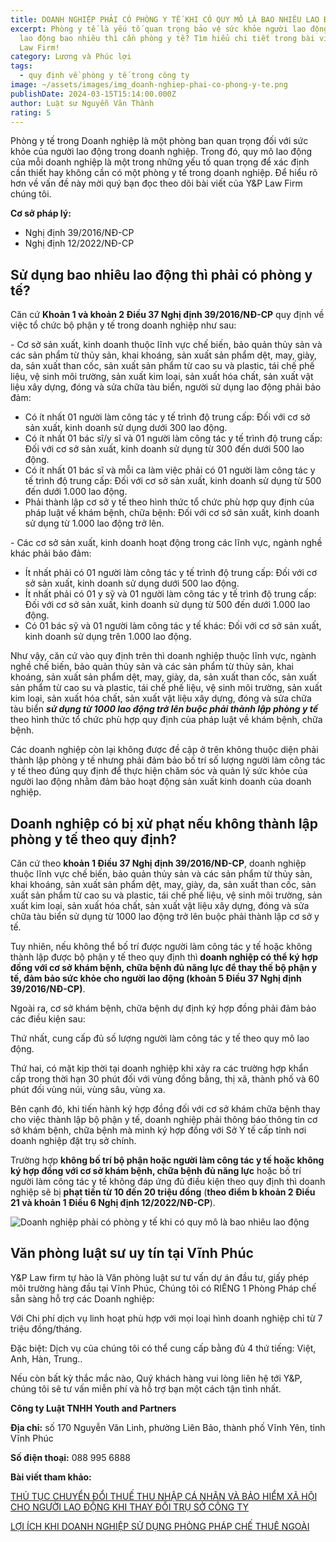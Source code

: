 ```yaml
---
title: DOANH NGHIỆP PHẢI CÓ PHÒNG Y TẾ KHI CÓ QUY MÔ LÀ BAO NHIÊU LAO ĐỘNG
excerpt: Phòng y tế là yếu tố quan trọng bảo vệ sức khỏe người lao động. Quy mô
  lao động bao nhiêu thì cần phòng y tế? Tìm hiểu chi tiết trong bài viết từ Y&P
  Law Firm!
category: Lương và Phúc lợi
tags:
  - quy định về phòng y tế trong công ty
image: ~/assets/images/img_doanh-nghiep-phai-co-phong-y-te.png
publishDate: 2024-03-15T15:14:00.000Z
author: Luật sư Nguyễn Văn Thành
rating: 5
---
```

Phòng y tế trong Doanh nghiệp là một phòng ban quan trọng đối với sức khỏe của người lao động trong doanh nghiệp. Trong đó, quy mô lao động của mỗi doanh nghiệp là một trong những yếu tố quan trọng để xác định cần thiết hay không cần có một phòng y tế trong doanh nghiệp. Để hiểu rõ hơn về vấn đề này mời quý bạn đọc theo dõi bài viết của Y&P Law Firm chúng tôi.

**Cơ sở pháp lý:**

* Nghị định 39/2016/NĐ-CP
* Nghị định 12/2022/NĐ-CP

## Sử dụng bao nhiêu lao động thì phải có phòng y tế?

Căn cứ **Khoản 1 và khoản 2 Điều 37 Nghị định 39/2016/NĐ-CP** quy định về việc tổ chức bộ phận y tế trong doanh nghiệp như sau:

\- Cơ sở sản xuất, kinh doanh thuộc lĩnh vực chế biến, bảo quản thủy sản và các sản phẩm từ thủy sản, khai khoáng, sản xuất sản phẩm dệt, may, giày, da, sản xuất than cốc, sản xuất sản phẩm từ cao su và plastic, tái chế phế liệu, vệ sinh môi trường, sản xuất kim loại, sản xuất hóa chất, sản xuất vật liệu xây dựng, đóng và sửa chữa tàu biển, người sử dụng lao động phải bảo đảm:

* Có ít nhất 01 người làm công tác y tế trình độ trung cấp: Đối với cơ sở sản xuất, kinh doanh sử dụng dưới 300 lao động.
* Có ít nhất 01 bác sĩ/y sĩ và 01 người làm công tác y tế trình độ trung cấp: Đối với cơ sở sản xuất, kinh doanh sử dụng từ 300 đến dưới 500 lao động.
* Có ít nhất 01 bác sĩ và mỗi ca làm việc phải có 01 người làm công tác y tế trình độ trung cấp: Đối với cơ sở sản xuất, kinh doanh sử dụng từ 500 đến dưới 1.000 lao động.
* Phải thành lập cơ sở y tế theo hình thức tổ chức phù hợp quy định của pháp luật về khám bệnh, chữa bệnh: Đối với cơ sở sản xuất, kinh doanh sử dụng từ 1.000 lao động trở lên.

\- Các cơ sở sản xuất, kinh doanh hoạt động trong các lĩnh vực, ngành nghề khác phải bảo đảm:

* Ít nhất phải có 01 người làm công tác y tế trình độ trung cấp: Đối với cơ sở sản xuất, kinh doanh sử dụng dưới 500 lao động.
* Ít nhất phải có 01 y sỹ và 01 người làm công tác y tế trình độ trung cấp: Đối với cơ sở sản xuất, kinh doanh sử dụng từ 500 đến dưới 1.000 lao động.
* Có 01 bác sỹ và 01 người làm công tác y tế khác: Đối với cơ sở sản xuất, kinh doanh sử dụng trên 1.000 lao động.

Như vậy, căn cứ vào quy định trên thì doanh nghiệp thuộc lĩnh vực, ngành nghề chế biến, bảo quản thủy sản và các sản phẩm từ thủy sản, khai khoáng, sản xuất sản phẩm dệt, may, giày, da, sản xuất than cốc, sản xuất sản phẩm từ cao su và plastic, tái chế phế liệu, vệ sinh môi trường, sản xuất kim loại, sản xuất hóa chất, sản xuất vật liệu xây dựng, đóng và sửa chữa tàu biển ***sử dụng từ 1000 lao động trở lên buộc phải thành lập phòng y tế*** theo hình thức tổ chức phù hợp quy định của pháp luật về khám bệnh, chữa bệnh.

Các doanh nghiệp còn lại không được đề cập ở trên không thuộc diện phải thành lập phòng y tế nhưng phải đảm bảo bố trí số lượng người làm công tác y tế theo đúng quy định để thực hiện chăm sóc và quản lý sức khỏe của người lao động nhằm đảm bảo hoạt động sản xuất kinh doanh của doanh nghiệp.

## Doanh nghiệp có bị xử phạt nếu không thành lập phòng y tế theo quy định?

Căn cứ theo **khoản 1 Điều 37 Nghị định 39/2016/NĐ-CP**, doanh nghiệp thuộc lĩnh vực chế biến, bảo quản thủy sản và các sản phẩm từ thủy sản, khai khoáng, sản xuất sản phẩm dệt, may, giày, da, sản xuất than cốc, sản xuất sản phẩm từ cao su và plastic, tái chế phế liệu, vệ sinh môi trường, sản xuất kim loại, sản xuất hóa chất, sản xuất vật liệu xây dựng, đóng và sửa chữa tàu biển sử dụng từ 1000 lao động trở lên buộc phải thành lập cơ sở y tế.

Tuy nhiên, nếu không thể bố trí được người làm công tác y tế hoặc không thành lập được bộ phận y tế theo quy định thì **doanh nghiệp có thể ký hợp đồng với cơ sở khám bệnh, chữa bệnh đủ năng lực để thay thế bộ phận y tế, đảm bảo sức khỏe cho người lao động (khoản 5 Điều 37 Nghị định 39/2016/NĐ-CP)**.

Ngoài ra, cơ sở khám bệnh, chữa bệnh dự định ký hợp đồng phải đảm bảo các điều kiện sau:

Thứ nhất, cung cấp đủ số lượng người làm công tác y tế theo quy mô lao động.

Thứ hai, có mặt kịp thời tại doanh nghiệp khi xảy ra các trường hợp khẩn cấp trong thời hạn 30 phút đối với vùng đồng bằng, thị xã, thành phố và 60 phút đối vùng núi, vùng sâu, vùng xa.

Bên cạnh đó, khi tiến hành ký hợp đồng đối với cơ sở khám chữa bệnh thay cho việc thành lập bộ phận y tế, doanh nghiệp phải thông báo thông tin cơ sở khám bệnh, chữa bệnh mà mình ký hợp đồng với Sở Y tế cấp tỉnh nơi doanh nghiệp đặt trụ sở chính.

Trường hợp **không bố trí bộ phận hoặc người làm công tác y tế hoặc không ký hợp đồng với cơ sở khám bệnh, chữa bệnh đủ năng lực** hoặc bố trí người làm công tác y tế không đáp ứng đủ điều kiện theo quy định thì doanh nghiệp sẽ bị **phạt tiền từ 10 đến 20 triệu đồng** (**theo điểm b khoản 2 Điều 21 và khoản 1 Điều 6 Nghị định 12/2022/NĐ-CP**).

![Doanh nghiệp phải có phòng y tế khi có quy mô là bao nhiêu lao động](~/assets/images/doanh-nghiep-phai-co-phong-y-te-khi-co-quy-mo-la-bao-nhieu-lao-dong.png "Doanh nghiệp phải có phòng y tế khi có quy mô là bao nhiêu lao động")

## Văn phòng luật sư uy tín tại Vĩnh Phúc

Y&P Law firm tự hào là Văn phòng luật sư tư vấn dự án đầu tư, giấy phép môi trường hàng đầu tại Vĩnh Phúc, Chúng tôi có RIÊNG 1 Phòng Pháp chế sẵn sàng hỗ trợ các Doanh nghiệp:

Với Chi phí dịch vụ linh hoạt phù hợp với mọi loại hình doanh nghiệp chỉ từ 7 triệu đồng/tháng.

Đặc biệt: Dịch vụ của chúng tôi có thể cung cấp bằng đủ 4 thứ tiếng: Việt, Anh, Hàn, Trung..

Nếu còn bất kỳ thắc mắc nào, Quý khách hàng vui lòng liên hệ tới Y&P, chúng tôi sẽ tư vấn miễn phí và hỗ trợ bạn một cách tận tình nhất.

**Công ty Luật TNHH Youth and Partners**

**Địa chỉ:** số 170 Nguyễn Văn Linh, phường Liên Bảo, thành phố Vĩnh Yên, tỉnh Vĩnh Phúc

**Số điện thoại:** 088 995 6888

**Bài viết tham khảo:**

[THỦ TỤC CHUYỂN ĐỔI THUẾ THU NHẬP CÁ NHÂN VÀ BẢO HIỂM XÃ HỘI CHO NGƯỜI LAO ĐỘNG KHI THAY ĐỔI TRỤ SỞ CÔNG TY](https://vinhphuclawyers.vn/kien-thuc-phap-ly/doanh-nghiep-va-dau-tu-nuoc-ngoai/thu-tuc-chuyen-doi-thue-thu-nhap-ca-nhan-va-bao-hiem-xa-hoi-cho-nguoi-lao-dong-khi-thay-doi-tru-so-cong-ty-35873.htm)

[LỢI ÍCH KHI DOANH NGHIỆP SỬ DỤNG PHÒNG PHÁP CHẾ THUÊ NGOÀI](https://vinhphuclawyers.vn/dich-vu-phap-ly/ho-tro-doanh-nghiep/loi-ich-khi-doanh-nghiep-su-dung-phong-phap-che-thue-ngoai-35820.htm)
